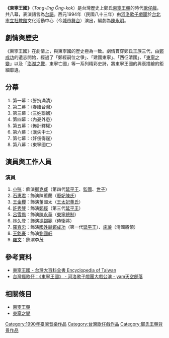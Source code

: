 {{Infobox Musical
| name         = 東寧王國
| subtitle     = Plot Summary of The Kingdom of Tong Ning
| image        =
| image_size   = 200px
| caption      = 歌仔戲《東寧王國》
| music        = [[周以謙|周以謙]]
| lyrics       = 
| book         = [[陳永明|陳永明]]
| basis        = [[郭弘斌|郭弘斌]]
| productions  = [[河洛歌子戲團|河洛歌子戲團]][[劉鐘元|劉鐘元]]
| language     = [[台語|台語]]
<!-- Please do not include
     production-specific (acting,
     directing, etc.) awards -->
| awards       = 
}}

'''《東寧王國》'''（''Tong-lîng Ông-kok''）是台灣歷史上鄭氏[[東寧王朝|東寧王朝]]的時代[[歌仔戲|歌仔戲]]，共八幕，表演語言為[[台語|台語]]。西元1994年（民國八十三年）由[[河洛歌子戲團|河洛歌子戲團]]於[[台北市立社教館|台北市立社教館]]文化活動中心（今[[城市舞台|城市舞台]]）演出，編劇為[[陳永明|陳永明]]。

== 劇情與歷史 ==
《東寧王國》在劇情上，與東寧國的歷史極為一致。劇情貫穿鄭氏王族三代，由[[鄭成功|鄭成功]]的遺志開始，經過了「鄭經嗣位之爭」、「建國東寧」、「西征清國」、「[[東寧之變|東寧之變]]」以及「[[澎湖之戰|澎湖之戰]]，東寧亡國」等一系列精彩史詩，將東寧王國的興衰描繪的鉅細靡遺。

== 分幕 ==
#第一幕：〈誓抗滿清〉
#第二幕：〈春臨台灣〉
#第三幕：〈三姓聯姻〉
#第四幕：〈內憂外患〉
#第五幕：〈佈計釋權〉
#第六幕：〈漢失中土〉
#第七幕：〈奸佞得逞〉
#第八幕：〈東寧國亡〉

== 演員與工作人員 ==
=== 演員 ===
#[[小咪|小咪]]：飾演[[鄭克臧|鄭克臧]]（第四代[[延平王|延平王]]、[[監國|監國]]、[[世子|世子]]）
#[[石惠君|石惠君]]：飾演陳蕙蘭（[[陳氏_(鄭克𡒉妻)|廢妃陳氏]]）
#[[王金櫻|王金櫻]]：飾演董國太（[[董氏_(鄭成功妻)|王太妃董氏]]）
#[[許秀琴|許秀琴]]：飾演[[鄭經|鄭經]]（第三代[[延平王|延平王]]）
#[[呂雪鳳|呂雪鳳]]：飾演[[陳永華|陳永華]]（[[東寧總制|東寧總制]]）
#[[林久登|林久登]]：飾演[[馮錫範|馮錫範]]（侍衛將）
#[[羅育忠|羅育忠]]：飾演[[國姓爺|國姓爺]][[鄭成功|鄭成功]]（第一代[[延平王|延平王]]）、[[施琅|施琅]]（清國將領）
#[[王銘豪|王銘豪]]：飾演[[劉國軒|劉國軒]]
#[[羅文|羅文]]：飾演李茂

== 參考資料 ==
*[http://nrch.culture.tw/twpedia.aspx?id=12404&Keyword=%E6%9D%B1%E5%AF%A7%E7%8E%8B%E5%9C%8B 東寧王國 - 台灣大百科全書 Encyclopedia of Taiwan] {{Wayback|url=http://nrch.culture.tw/twpedia.aspx?id=12404&Keyword=%E6%9D%B1%E5%AF%A7%E7%8E%8B%E5%9C%8B |date=20160307090724 }}
*[http://blog.yam.com/sgfang0613/article/27670817 台灣瘋歌仔：《東寧王國》 - 河洛歌子戲團大戲公演 - yam天空部落] {{Wayback|url=http://blog.yam.com/sgfang0613/article/27670817 |date=20160310002814 }}

== 相關條目 ==
*[[東寧王朝|東寧王朝]]
*[[東寧之變|東寧之變]]

[[Category:1990年臺灣音樂作品|Category:1990年臺灣音樂作品]]
[[Category:台灣歌仔戲作品|Category:台灣歌仔戲作品]]
[[Category:鄭氏王朝背景作品|Category:鄭氏王朝背景作品]]